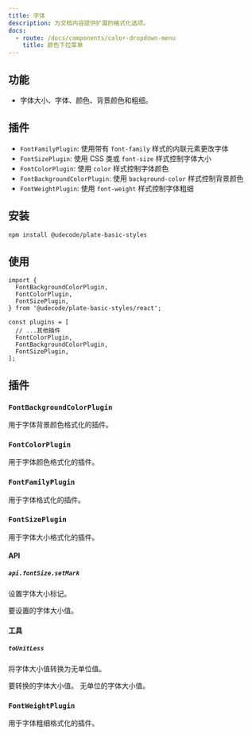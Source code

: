 ```yaml
---
title: 字体
description: 为文档内容提供扩展的格式化选项。
docs:
  - route: /docs/components/color-dropdown-menu
    title: 颜色下拉菜单
---
```


<ComponentPreview name="font-demo" />

<PackageInfo>

## 功能

- 字体大小、字体、颜色、背景颜色和粗细。

## 插件

- `FontFamilyPlugin`: 使用带有 `font-family` 样式的内联元素更改字体
- `FontSizePlugin`: 使用 CSS 类或 `font-size` 样式控制字体大小
- `FontColorPlugin`: 使用 `color` 样式控制字体颜色
- `FontBackgroundColorPlugin`: 使用 `background-color` 样式控制背景颜色
- `FontWeightPlugin`: 使用 `font-weight` 样式控制字体粗细

</PackageInfo>

## 安装

```bash
npm install @udecode/plate-basic-styles
```

## 使用

```tsx
import {
  FontBackgroundColorPlugin,
  FontColorPlugin,
  FontSizePlugin,
} from '@udecode/plate-basic-styles/react';

const plugins = [
  // ...其他插件
  FontColorPlugin,
  FontBackgroundColorPlugin,
  FontSizePlugin,
];
```

## 插件

### `FontBackgroundColorPlugin`

用于字体背景颜色格式化的插件。

### `FontColorPlugin`

用于字体颜色格式化的插件。

### `FontFamilyPlugin`

用于字体格式化的插件。

### `FontSizePlugin`

用于字体大小格式化的插件。

#### API

##### `api.fontSize.setMark`

设置字体大小标记。

<API name="setMark">
<APIParameters>
  <APIItem name="fontSize" type="string">
    要设置的字体大小值。
  </APIItem>
</APIParameters>
</API>

#### 工具

##### `toUnitLess`

将字体大小值转换为无单位值。

<API name="toUnitLess">
<APIParameters>
  <APIItem name="fontSize" type="string">
    要转换的字体大小值。
  </APIItem>
</APIParameters>

<APIReturns type="string">
  无单位的字体大小值。
</APIReturns>
</API>

### `FontWeightPlugin`

用于字体粗细格式化的插件。

